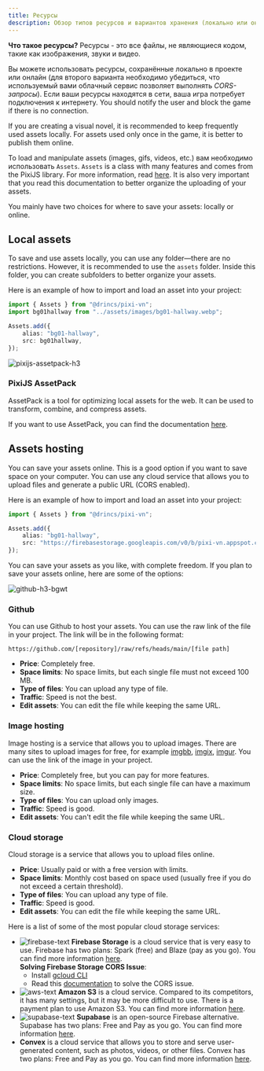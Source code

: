 ```yaml
---
title: Ресурсы
description: Обзор типов ресурсов и вариантов хранения (локально или онлайн) в Pixi'VN с примерами использования.
---
```


**Что такое ресурсы?** Ресурсы - это все файлы, не являющиеся кодом, такие как изображения, звуки и видео.

Вы можете использовать ресурсы, сохранённые локально в проекте или онлайн (для второго варианта необходимо убедиться, что используемый вами облачный сервис позволяет выполнять _CORS-запросы_). Если ваши ресурсы находятся в сети, ваша игра потребует подключения к интернету. You should notify the user and block the game if there is no connection.

If you are creating a visual novel, it is recommended to keep frequently used assets locally. For assets used only once in the game, it is better to publish them online.

To load and manipulate assets (images, gifs, videos, etc.) вам необходимо использовать `Assets`. `Assets` is a class with many features and comes from the PixiJS library. For more information, read [here](https://pixijs.com/8.x/guides/components/assets). It is also very important that you read this documentation to better <DynamicLink href="/start/assets-management">organize the uploading of your assets</DynamicLink>.

You mainly have two choices for where to save your assets: locally or online.

## Local assets

To save and use assets locally, you can use any folder—there are no restrictions. However, it is recommended to use the `assets` folder. Inside this folder, you can create subfolders to better organize your assets.

Here is an example of how to import and load an asset into your project:

```ts title="utils/assets.ts"
import { Assets } from "@drincs/pixi-vn";
import bg01hallway from "../assets/images/bg01-hallway.webp";

Assets.add({
    alias: "bg01-hallway",
    src: bg01hallway,
});
```

![pixijs-assetpack-h3](/pixijs-assetpack.svg)

### PixiJS AssetPack

AssetPack is a tool for optimizing local assets for the web. It can be used to transform, combine, and compress assets.

If you want to use AssetPack, you can find the documentation [here](https://pixijs.io/assetpack).

## Assets hosting

You can save your assets online. This is a good option if you want to save space on your computer. You can use any cloud service that allows you to upload files and generate a public URL (CORS enabled).

Here is an example of how to import and load an asset into your project:

```ts title="utils/assets.ts"
import { Assets } from "@drincs/pixi-vn";

Assets.add({
    alias: "bg01-hallway",
    src: "https://firebasestorage.googleapis.com/v0/b/pixi-vn.appspot.com/o/public%2Fbreakdown%2Fbg01-hallway.webp?alt=media",
});
```

You can save your assets as you like, with complete freedom. If you plan to save your assets online, here are some of the options:

![github-h3-bgwt](/github.svg)

### Github

You can use Github to host your assets. You can use the raw link of the file in your project. The link will be in the following format:

```text
https://github.com/[repository]/raw/refs/heads/main/[file path]
```

- **Price**: Completely free.
- **Space limits**: No space limits, but each single file must not exceed 100 MB.
- **Type of files**: You can upload any type of file.
- **Traffic**: Speed is not the best.
- **Edit assets**: You can edit the file while keeping the same URL.

### Image hosting

Image hosting is a service that allows you to upload images. There are many sites to upload images for free, for example [imgbb](https://imgbb.com/), [imgix](https://www.imgix.com/), [imgur](https://imgur.com/). You can use the link of the image in your project.

- **Price**: Completely free, but you can pay for more features.
- **Space limits**: No space limits, but each single file can have a maximum size.
- **Type of files**: You can upload only images.
- **Traffic**: Speed is good.
- **Edit assets**: You can't edit the file while keeping the same URL.

### Cloud storage

Cloud storage is a service that allows you to upload files online.

- **Price**: Usually paid or with a free version with limits.
- **Space limits**: Monthly cost based on space used (usually free if you do not exceed a certain threshold).
- **Type of files**: You can upload any type of file.
- **Traffic**: Speed is good.
- **Edit assets**: You can edit the file while keeping the same URL.

Here is a list of some of the most popular cloud storage services:

- ![firebase-text](/firebase.svg) **Firebase Storage** is a cloud service that is very easy to use. Firebase has two plans: Spark (free) and Blaze (pay as you go). You can find more information [here](https://firebase.google.com/pricing).\
  **Solving Firebase Storage CORS Issue**:
  - Install [gcloud CLI](https://cloud.google.com/sdk/docs/install)
  - Read this [documentation](https://medium.com/@we.viavek/setting-cors-in-firebase-19a2cce2fe28) to solve the CORS issue.
- ![aws-text](/aws.svg) **Amazon S3** is a cloud service. Compared to its competitors, it has many settings, but it may be more difficult to use. There is a payment plan to use Amazon S3. You can find more information [here](https://aws.amazon.com/s3/pricing/).
- ![supabase-text](/supabase.svg) **Supabase** is an open-source Firebase alternative. Supabase has two plans: Free and Pay as you go. You can find more information [here](https://supabase.io/pricing).
- **Convex** is a cloud service that allows you to store and serve user-generated content, such as photos, videos, or other files. Convex has two plans: Free and Pay as you go. You can find more information [here](https://www.convex.dev/pricing).

